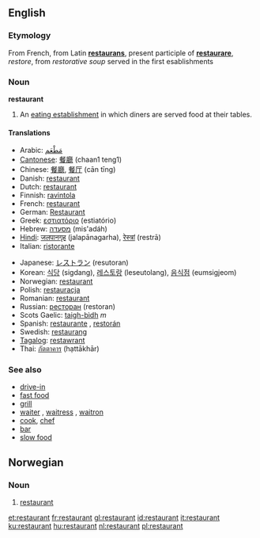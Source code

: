 ==English==

===Etymology===
From French, from Latin '''[[restaurans]]''', present participle of '''[[restaurare]]''', ''restore'', from ''restorative soup'' served in the first esablishments

===Noun===
'''restaurant'''

#An [[eating establishment]] in which diners are served food at their tables.

====Translations====
{{top}}
*Arabic: [[مَطْعَم]]
*[[Cantonese]]: [[餐廳]] (chaan1 teng1)
*Chinese: [[餐廳]], [[餐厅]] (cān tīng)
*Danish: [[#Danish|restaurant]] {{c}}
*Dutch: [[#Dutch|restaurant]] {{n}}
*Finnish: [[ravintola]]
*French: [[#French|restaurant]] {{m}}
*German: [[Restaurant]] {{n}}
*Greek: [[εστιατόριο]] (estiatório) {{n}}
*Hebrew: [[מסעדה]] (mis'adáh) {{f}}
*[[Hindi]]: [[जलपानगृह]] (jalapānagarha), [[रेस्त्रां]] (restrā)
*Italian: [[ristorante]]
{{mid}}
*Japanese: [[レストラン]] (resutoran)
*Korean: [[식당]] (sigdang), [[레스토랑]] (leseutolang), [[음식점]] (eumsigjeom)
*Norwegian: [[#Norwegian|restaurant]] {{m}}
*Polish: [[restauracja]] {{f}}
*Romanian: [[#Romanian|restaurant]] {{n}}
*Russian: [[ресторан]] (restoran)
*Scots Gaelic: [[taigh-bìdh]] ''m''
*Spanish: [[restaurante]] {{m}}, [[restorán]] {{m}}
*Swedish: [[restaurang]]
*[[Tagalog]]: [[restawrant]]
*Thai: [[ภัตตาคาร]] (hạttākhār)
{{bottom}}

===See also===
*[[drive-in]]
*[[fast food]]
*[[grill]]
*[[waiter]] {{m}},  [[waitress]] {{f}}, [[waitron]]
*[[cook]], [[chef]]
*[[bar]]
*[[slow food]]

==Norwegian==
===Noun===
{{no-noun-m1|restaurant}}
#[[#English|restaurant]]

[[et:restaurant]]
[[fr:restaurant]]
[[gl:restaurant]]
[[id:restaurant]]
[[it:restaurant]]
[[ku:restaurant]]
[[hu:restaurant]]
[[nl:restaurant]]
[[pl:restaurant]]